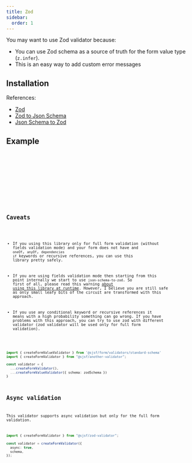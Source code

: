 ```yaml
---
title: Zod
sidebar:
  order: 1
---
```





You may want to use Zod validator because:

- You can use Zod schema as a source of truth for the form value type (`z.infer`).
- This is an easy way to add custom error messages

## Installation

<Npm pkg="@sjsf/zod-validator@next zod zod-to-json-schema json-schema-to-zod" />

References:

- [Zod](https://github.com/colinhacks/zod)
- [Zod to Json Schema](https://github.com/StefanTerdell/zod-to-json-schema)
- [Json Schema to Zod](https://github.com/StefanTerdell/json-schema-to-zod)

## Example

<Tabs>
  <TabItem label="form.svelte">
    <Code code={formCode} lang='svelte' />
  </TabItem>
  <TabItem label="shared.ts">
    <Code code={sharedCode} lang='typescript' />
  </TabItem>
</Tabs>

<FormCard>
  <Form client:only="svelte" />
</FormCard>

## Caveats

- If you using this library only for full form validation (without fields validation mode)
and your form does not have and `oneOf`, `anyOf`, `dependencies` `if` keywords or recursive references,
you can use this library pretty safely.

- If you are using fields validation mode then starting from this point
internally we start to use `json-schema-to-zod`.
So first of all, please read this warning [about using this library at runtime](https://github.com/StefanTerdell/json-schema-to-zod?tab=readme-ov-file#use-at-runtime).
However, I believe you are still safe as only small leafy bits of the circuit are transformed with this approach.

- If you use any conditional keyword or recursive references it means with a high probability something can go wrong.
If you have problems with this approach, you can try to use zod with different validator
(zod validator will be used only for full form validation).

```typescript
import { createFormValueValidator } from '@sjsf/form/validators/standard-schema'
import { createFormValidator } from "@sjsf/another-validator";

const validator = {
  ...createFormValidator(),
  ...createFormValueValidator({ schema: zodSchema })
}
```

## Async validation

This validator supports async validation but only for the full form validation.

```typescript
import { createFormValidator } from "@sjsf/zod-validator";

const validator = createFormValidator({
  async: true,
  schema,
});
```
